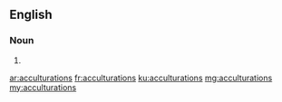 ==English==

===Noun===
{{head|en|plural}}

# {{plural of|acculturation|lang=en|nocat=1}}

[[ar:acculturations]]
[[fr:acculturations]]
[[ku:acculturations]]
[[mg:acculturations]]
[[my:acculturations]]